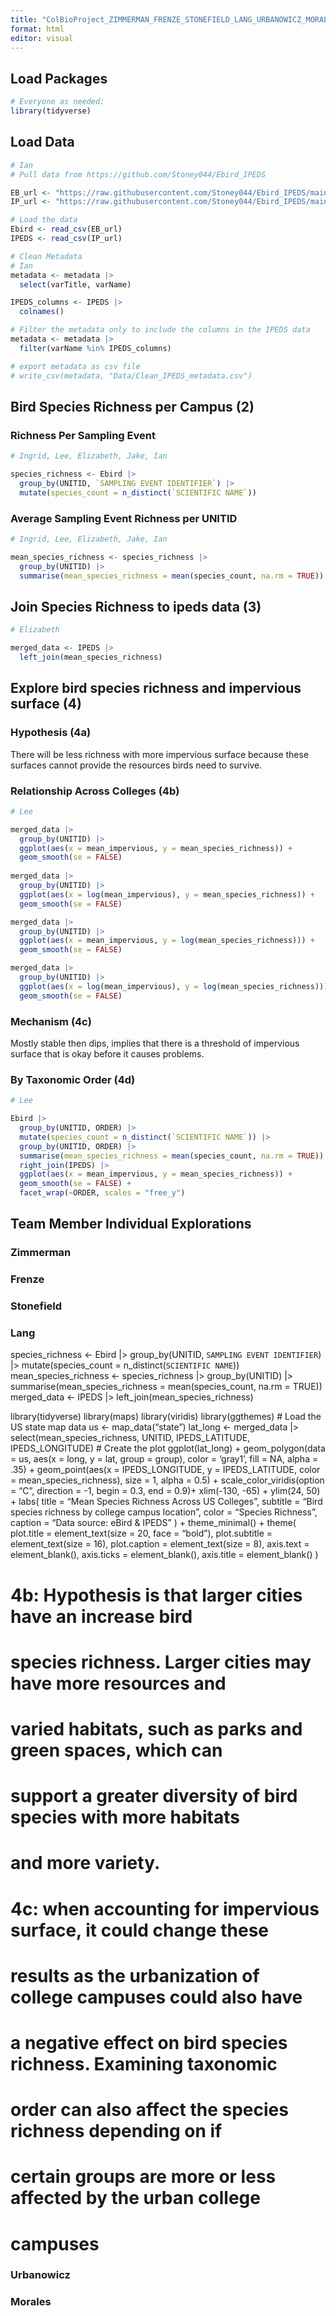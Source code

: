 ---
title: "ColBioProject_ZIMMERMAN_FRENZE_STONEFIELD_LANG_URBANOWICZ_MORALES"
format: html
editor: visual
---

## Load Packages

```{r}
# Everyone as needed:
library(tidyverse)
```

## Load Data

```{r}
# Ian
# Pull data from https://github.com/Stoney044/Ebird_IPEDS

EB_url <- "https://raw.githubusercontent.com/Stoney044/Ebird_IPEDS/main/EBbird.csv"
IP_url <- "https://raw.githubusercontent.com/Stoney044/Ebird_IPEDS/main/IPEDS.csv"

# Load the data
Ebird <- read_csv(EB_url)
IPEDS <- read_csv(IP_url)

# Clean Metadata
# Ian
metadata <- metadata |>
  select(varTitle, varName) 

IPEDS_columns <- IPEDS |> 
  colnames()

# Filter the metadata only to include the columns in the IPEDS data
metadata <- metadata |>
  filter(varName %in% IPEDS_columns)

# export metadata as csv file 
# write_csv(metadata, "Data/Clean_IPEDS_metadata.csv")
```

## Bird Species Richness per Campus (2)

### Richness Per Sampling Event

```{r}
# Ingrid, Lee, Elizabeth, Jake, Ian

species_richness <- Ebird |> 
  group_by(UNITID, `SAMPLING EVENT IDENTIFIER`) |> 
  mutate(species_count = n_distinct(`SCIENTIFIC NAME`))

```

### Average Sampling Event Richness per UNITID

```{r}
# Ingrid, Lee, Elizabeth, Jake, Ian

mean_species_richness <- species_richness |> 
  group_by(UNITID) |> 
  summarise(mean_species_richness = mean(species_count, na.rm = TRUE))

```

## Join Species Richness to ipeds data (3)

```{r}
# Elizabeth

merged_data <- IPEDS |> 
  left_join(mean_species_richness)

```

## Explore bird species richness and impervious surface (4)

### Hypothesis (4a)

There will be less richness with more impervious surface because these surfaces cannot provide the resources birds need to survive.

### Relationship Across Colleges (4b)

```{r}
# Lee

merged_data |>
  group_by(UNITID) |> 
  ggplot(aes(x = mean_impervious, y = mean_species_richness)) +
  geom_smooth(se = FALSE)
  
merged_data |>
  group_by(UNITID) |> 
  ggplot(aes(x = log(mean_impervious), y = mean_species_richness)) +
  geom_smooth(se = FALSE)  

merged_data |>
  group_by(UNITID) |> 
  ggplot(aes(x = mean_impervious, y = log(mean_species_richness))) +
  geom_smooth(se = FALSE)

merged_data |>
  group_by(UNITID) |> 
  ggplot(aes(x = log(mean_impervious), y = log(mean_species_richness))) +
  geom_smooth(se = FALSE)

```

### Mechanism (4c)

Mostly stable then dips, implies that there is a threshold of impervious surface that is okay before it causes problems.

### By Taxonomic Order (4d)


```{r}
# Lee

Ebird |> 
  group_by(UNITID, ORDER) |> 
  mutate(species_count = n_distinct(`SCIENTIFIC NAME`)) |> 
  group_by(UNITID, ORDER) |> 
  summarise(mean_species_richness = mean(species_count, na.rm = TRUE)) |> 
  right_join(IPEDS) |> 
  ggplot(aes(x = mean_impervious, y = mean_species_richness)) +
  geom_smooth(se = FALSE) +
  facet_wrap(~ORDER, scales = "free_y")

```

## Team Member Individual Explorations

### Zimmerman

### Frenze

### Stonefield

### Lang

species_richness <- Ebird |>
  group_by(UNITID, `SAMPLING EVENT IDENTIFIER`) |>
  mutate(species_count = n_distinct(`SCIENTIFIC NAME`))
mean_species_richness <- species_richness |>
  group_by(UNITID) |>
  summarise(mean_species_richness = mean(species_count, na.rm = TRUE))
merged_data <- IPEDS |>
  left_join(mean_species_richness)

library(tidyverse)
library(maps)
library(viridis)
library(ggthemes)
# Load the US state map data
us <- map_data("state")
lat_long <- merged_data |>
  select(mean_species_richness, UNITID, IPEDS_LATITUDE, IPEDS_LONGITUDE)
# Create the plot
ggplot(lat_long) +
  geom_polygon(data = us, aes(x = long, y = lat, group = group), color = 'gray1', fill = NA, alpha = .35) +
  geom_point(aes(x = IPEDS_LONGITUDE, y = IPEDS_LATITUDE, color = mean_species_richness), size = 1, alpha = 0.5) +
  scale_color_viridis(option = "C", direction = -1, begin = 0.3, end = 0.9)+
xlim(-130, -65) +
  ylim(24, 50) +
  labs(
    title = "Mean Species Richness Across US Colleges",
    subtitle = "Bird species richness by college campus location",
    color = "Species Richness",
    caption = "Data source: eBird & IPEDS"
  ) +
  theme_minimal() +
  theme(
    plot.title = element_text(size = 20, face = "bold"),
    plot.subtitle = element_text(size = 16),
    plot.caption = element_text(size = 8),
    axis.text = element_blank(), 
    axis.ticks = element_blank(), 
    axis.title = element_blank() 
  )


# 4b: Hypothesis is that larger cities have an increase bird
# species richness. Larger cities may have more resources and
# varied habitats, such as parks and green spaces, which can
# support a greater diversity of bird species with more habitats
# and more variety. 

# 4c: when accounting for impervious surface, it could change these 
# results as the urbanization of college campuses could also have 
# a negative effect on bird species richness. Examining taxonomic 
# order can also affect the species richness depending on if 
# certain groups are more or less affected by the urban college
# campuses

### Urbanowicz

### Morales
